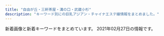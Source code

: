 ```yaml
---
title: "自由が丘・三軒茶屋・溝の口・武蔵小杉"
description: "キーワード別にの巨乳アジアン・チャイナエステ嬢情報をまとめました。"
---
```


新着画像と新着キーワードをまとめています。
2021年02月27日の情報です。

<DmmAffiliateIns />
<KeywordTable
  shops={
    [
    {
        "url": "http://tanoshii.jpn.mn/",
        "name": "\u697d\u3057\u3044",
        "img_links": [
            "http://tanoshii.jpn.mn/photos/sites/76/2020/09/2020090800560727.jpg",
            "http://tanoshii.jpn.mn/photos/sites/76/2020/05/2020052603000177.jpg",
            "http://tanoshii.jpn.mn/photos/sites/76/2020/09/2020093003412015.jpg",
            "http://tanoshii.jpn.mn/photos/sites/76/2020/08/2020080507421162.jpg",
            "http://tanoshii.jpn.mn/images/side_link.jpg",
            "http://tanoshii.jpn.mn/photos/sites/76/2019/12/2019121409131966.jpg",
            "http://tanoshii.jpn.mn/photos/sites/76/2020/01/2020012908322311.jpg",
            "http://tanoshii.jpn.mn/images/side_mobile.jpg",
            "http://tanoshii.jpn.mn/photos/sites/76/2021/01/2021012605371183.jpg",
            "http://tanoshii.jpn.mn/photos/sites/76/2020/01/2020010206122496.jpg",
            "http://tanoshii.jpn.mn/photos/sites/76/2020/01/2020010206122380.jpg",
            "http://tanoshii.jpn.mn/photos/sites/76/2020/12/2020122501502779.jpg",
            "http://tanoshii.jpn.mn/photos/sites/76/2020/05/2020052603000345.jpg",
            "http://tanoshii.jpn.mn/photos/sites/76/2020/11/2020112902000038.jpg",
            "http://tanoshii.jpn.mn/photos/sites/76/2020/07/2020071004194210.jpg",
            "http://tanoshii.jpn.mn/photos/sites/76/2020/12/2020120904441346.jpg",
            "http://tanoshii.jpn.mn/photos/sites/76/2020/06/2020061605184059.jpg",
            "http://tanoshii.jpn.mn/photos/sites/76/2020/01/2020011710434680.jpg",
            "http://tanoshii.jpn.mn/photos/sites/76/2019/12/2019121409132141.jpg",
            "http://tanoshii.jpn.mn/photos/sites/76/2020/01/2020011207465354.jpg",
            "http://tanoshii.jpn.mn/photos/sites/76/2020/11/2020112407093420.jpg",
            "http://tanoshii.jpn.mn/photos/sites/76/2020/08/2020082903370364.jpg",
            "http://tanoshii.jpn.mn/photos/sites/76/2020/05/2020051702012070.jpg",
            "http://tanoshii.jpn.mn/photos/sites/76/2020/01/2020012603561216.jpg",
            "http://tanoshii.jpn.mn/photos/sites/76/2021/02/2021022603355371.jpg",
            "http://tanoshii.jpn.mn/photos/sites/76/2019/12/2019121409132234.jpg",
            "http://tanoshii.jpn.mn/photos/sites/76/2021/01/2021010305174759.jpg",
            "http://tanoshii.jpn.mn/photos/sites/76/2021/01/2021011304145677.jpg",
            "http://tanoshii.jpn.mn/photos/sites/76/2020/09/2020092006290275.jpg",
            "http://tanoshii.jpn.mn/images/link_nav01.jpg",
            "http://tanoshii.jpn.mn/photos/sites/76/2020/11/2020111603281212.jpg",
            "http://tanoshii.jpn.mn/images/top_slider01.jpg",
            "http://tanoshii.jpn.mn/images/top.png",
            "http://tanoshii.jpn.mn/photos/sites/76/2019/12/2019121409132447.jpg",
            "http://tanoshii.jpn.mn/photos/sites/76/2020/12/2020120901212835.jpg",
            "http://tanoshii.jpn.mn/photos/sites/76/2019/12/2019121409132124.jpg",
            "http://tanoshii.jpn.mn/images/side_tel.jpg",
            "http://tanoshii.jpn.mn/photos/sites/76/2020/01/2020012603560666.jpg",
            "http://tanoshii.jpn.mn/images/info1.jpg",
            "http://tanoshii.jpn.mn/images/link_nav04.jpg",
            "http://tanoshii.jpn.mn/photos/sites/76/2020/06/2020060701410487.jpg",
            "http://tanoshii.jpn.mn/images/link_nav05.jpg",
            "http://tanoshii.jpn.mn/photos/sites/76/2020/08/2020081201584255.jpg",
            "http://tanoshii.jpn.mn/images/info2.jpg",
            "http://tanoshii.jpn.mn/photos/sites/76/2019/12/201912140913237.jpg",
            "http://tanoshii.jpn.mn/photos/sites/76/2021/02/2021022304124724.jpg",
            "http://tanoshii.jpn.mn/photos/sites/76/2020/07/2020071004330148.jpg",
            "http://tanoshii.jpn.mn/photos/sites/76/2020/05/2020052603000346.jpg",
            "http://tanoshii.jpn.mn/images/link_nav02.jpg",
            "http://tanoshii.jpn.mn/photos/sites/76/2021/02/2021020904591631.jpg",
            "http://tanoshii.jpn.mn/photos/sites/76/2020/09/2020090803135392.jpg",
            "http://tanoshii.jpn.mn/photos/sites/76/2020/09/2020090307211283.jpg",
            "http://tanoshii.jpn.mn/photos/sites/76/2020/12/2020122205012857.jpg",
            "http://tanoshii.jpn.mn/photos/sites/76/2020/09/2020093003412655.jpg",
            "http://tanoshii.jpn.mn/photos/sites/76/2021/01/2021012605370415.jpg",
            "http://tanoshii.jpn.mn/images/top_slider02.jpg",
            "http://tanoshii.jpn.mn/photos/sites/76/2020/04/2020040401245819.jpg",
            "http://tanoshii.jpn.mn/images/ico01.png",
            "http://tanoshii.jpn.mn/images/link_nav06.jpg",
            "http://tanoshii.jpn.mn/photos/sites/76/2020/11/2020110307113062.jpg",
            "http://tanoshii.jpn.mn/photos/sites/76/2019/12/201912280133413.jpg",
            "http://tanoshii.jpn.mn/images/link_nav03.jpg",
            "http://tanoshii.jpn.mn/photos/sites/76/2020/02/2020020601144618.jpg",
            "http://tanoshii.jpn.mn/photos/sites/76/2020/02/2020022603283463.jpg",
            "http://tanoshii.jpn.mn/photos/sites/76/2020/06/2020061605184178.jpg",
            "http://tanoshii.jpn.mn/images/info3.jpg",
            "http://tanoshii.jpn.mn/photos/sites/76/2020/12/2020121807285563.jpg",
            "http://tanoshii.jpn.mn/photos/sites/76/2019/12/2019122801334276.jpg",
            "http://tanoshii.jpn.mn/photos/sites/76/2020/03/202003090333270.jpg",
            "http://tanoshii.jpn.mn/images/link_nav07.jpg",
            "http://tanoshii.jpn.mn/photos/sites/76/2020/12/2020120904423083.jpg",
            "http://tanoshii.jpn.mn/photos/sites/76/2020/12/202012240922577.jpg",
            "http://tanoshii.jpn.mn/photos/sites/76/2020/10/2020102803545189.jpg",
            "http://tanoshii.jpn.mn/photos/sites/76/2021/01/2021011304151051.jpg",
            "http://tanoshii.jpn.mn/photos/sites/76/2020/10/2020101305315556.jpg",
            "http://tanoshii.jpn.mn/photos/sites/76/2020/12/202012060340027.jpg",
            "http://tanoshii.jpn.mn/photos/sites/76/2020/04/2020041703571830.jpg",
            "http://tanoshii.jpn.mn/photos/sites/76/2020/03/2020032803325898.jpg",
            "http://tanoshii.jpn.mn/images/sp_top.jpg"
        ],
        "station": "\u4e8c\u5b50\u7389\u5ddd\u99c5\u897f\u53e3",
        "keywords": {
            "83": 4,
            "85": 5,
            "87": 7,
            "82": 3,
            "D": 15,
            "E": 11,
            "93": 1,
            "86": 6,
            "C": 7,
            "88": 4,
            "89": 2,
            "84": 1
        }
    },
    {
        "img_links": [
            "http://clair.work/images/icon_ranking_02.png",
            "http://clair.work/images/icon_ranking_04.png",
            "http://clair.work/images/recruit/nagare_07.png",
            "http://clair.work/images/icon_new.png",
            "http://clair.work/images/icon_ranking_03.png",
            "http://clair.work/images/recruit/nagare_01.jpg",
            "http://clair.work/images/recruit/nagare_02.jpg",
            "http://clair.work/images/recruit/req_03.jpg",
            "http://clair.work/staff/humi1.jpg",
            "http://clair.work/images/sw_tel.png",
            "http://clair.work/staff/ayaka1.jpg",
            "http://clair.work/images/recruit/message_03.png",
            "http://clair.work/images/recruit/point_08.png",
            "http://clair.work/images/no_image.jpg",
            "http://clair.work/images/head_interior.jpg",
            "http://clair.work/images/mainvisual_02.jpg",
            "http://clair.work/images/recruit/nagare_06.png",
            "http://clair.work/images/sw_home.png",
            "http://clair.work/images/recruit/point_07.png",
            "http://clair.work/staff/humi2.jpg",
            "http://clair.work/images/icon_ranking_05.png",
            "http://clair.work/staff/yua1.jpg",
            "http://clair.work/staff/mayu1.jpg",
            "http://clair.work/images/recruit/nagare_03.jpg",
            "http://clair.work/images/head_therapist.jpg",
            "http://clair.work/images/recruit/point_03.png",
            "http://clair.work/images/mainvisual_01.jpg",
            "http://clair.work/images/recruit/point_04.png",
            "http://clair.work/images/recruit/point_06.png",
            "http://clair.work/images/recruit/nagare_05.png",
            "http://clair.work/images/mainvisual_01_s.jpg",
            "http://clair.work/images/recruit/point_09.png",
            "http://clair.work/images/mainvisual_02_s.jpg",
            "http://clair.work/images/recruit/sp_mainvisual.jpg",
            "http://clair.work/images/recruit/point_05.png",
            "http://clair.work/images/icon_ranking_01.png",
            "http://clair.work/images/trigger.jpg",
            "http://clair.work/staff/kasumi1.jpg"
        ],
        "url": "http://clair.work/",
        "station": "\u5b66\u82b8\u5927\u5b66\u99c5\u897f\u53e3",
        "keywords": {
            "E": 2,
            "D": 4,
            "C": 4
        },
        "name": "Clair \uff5e\u30af\u30ec\u30fc\u30eb\uff5e"
    },
    {
        "station": "\u4e09\u8ed2\u8336\u5c4b\u99c5\u4e16\u7530\u8c37\u901a\u308a\u53e3",
        "url": "http://www.brilliance.mesthe.com/",
        "img_links": [
            "http://www.brilliance.mesthe.com/files/004-02.jpg",
            "http://www.brilliance.mesthe.com/images/shop/shop02.jpg",
            "http://www.brilliance.mesthe.com/files/004-03.jpg",
            "http://www.brilliance.mesthe.com/files/001-03.jpg",
            "http://www.brilliance.mesthe.com/files/002-02.jpg",
            "http://www.brilliance.mesthe.com/files/005.jpg",
            "http://www.brilliance.mesthe.com/images/s3.jpg",
            "http://www.brilliance.mesthe.com/files/002-03.jpg",
            "http://www.brilliance.mesthe.com/images/pick.png",
            "http://www.brilliance.mesthe.com/files/003-02.jpg",
            "http://www.brilliance.mesthe.com/files/003-03.jpg",
            "http://www.brilliance.mesthe.com/images/main_top.png",
            "http://www.brilliance.mesthe.com/images/zi_staff.png",
            "http://www.brilliance.mesthe.com/files/005-03.jpg",
            "http://www.brilliance.mesthe.com/images/infotiao1.jpg",
            "http://www.brilliance.mesthe.com/files/004.jpg",
            "http://www.brilliance.mesthe.com/files/005-02.jpg",
            "http://www.brilliance.mesthe.com/images/new1.png",
            "http://www.brilliance.mesthe.com/files/001.jpg",
            "http://www.brilliance.mesthe.com/files/001-02.jpg",
            "http://www.brilliance.mesthe.com/images/shop/shop03.jpg",
            "http://www.brilliance.mesthe.com/images/service.png",
            "http://www.brilliance.mesthe.com/images/maga.jpg",
            "http://www.brilliance.mesthe.com/images/shop/shop04.jpg",
            "http://www.brilliance.mesthe.com/images/new3.png",
            "http://www.brilliance.mesthe.com/files/003.jpg",
            "http://www.brilliance.mesthe.com/images/xian.png",
            "http://www.brilliance.mesthe.com/files/002.jpg",
            "http://www.brilliance.mesthe.com/images/s2.jpg",
            "http://www.brilliance.mesthe.com/images/zi_massage.png",
            "http://www.brilliance.mesthe.com/images/tel.png",
            "http://www.brilliance.mesthe.com/images/s1.jpg",
            "http://www.brilliance.mesthe.com/images/main_bottom.png",
            "http://www.brilliance.mesthe.com/images/shop/shop01.jpg"
        ],
        "name": "\u30d6\u30ea\u30ea\u30a2\u30f3\u30b9",
        "keywords": {
            "86": 2,
            "87": 1,
            "C": 2,
            "85": 2,
            "D": 3
        }
    },
    {
        "name": "\u661f\u306e\u8f1d\u304d",
        "url": "http://kagayaki.jpn.cm/",
        "station": "\u4e09\u8ed2\u8336\u5c4b\u99c5\u5317\u53e3",
        "img_links": [
            "http://kagayaki.jpn.cm/images/staff_line.png",
            "http://kagayaki.jpn.cm/images/end1.jpg",
            "http://kagayaki.jpn.cm/images/girl-z2.jpg",
            "http://kagayaki.jpn.cm/images/room2.jpg",
            "http://kagayaki.jpn.cm/images/room3.jpg",
            "http://kagayaki.jpn.cm/photos/sites/35/2016/09/637893871729784570.jpg",
            "http://kagayaki.jpn.cm/photos/sites/35/2016/11/11.jpg",
            "http://kagayaki.jpn.cm/images/mobile2.jpg",
            "http://kagayaki.jpn.cm/photos/sites/35/2020/10/2020100418535814.jpg",
            "http://kagayaki.jpn.cm/photos/sites/35/2019/09/2019092518230998.jpg",
            "http://kagayaki.jpn.cm/images/staff0.jpg",
            "http://kagayaki.jpn.cm/photos/sites/35/2016/11/1.jpg",
            "http://kagayaki.jpn.cm/images/girl-z1.jpg",
            "http://kagayaki.jpn.cm/images/mobile.jpg",
            "http://kagayaki.jpn.cm/photos/sites/35/2016/08/staff3.jpg",
            "http://kagayaki.jpn.cm/images/room4.jpg",
            "http://kagayaki.jpn.cm/photos/sites/35/2016/08/staff32.jpg",
            "http://kagayaki.jpn.cm/images/top.jpg",
            "http://kagayaki.jpn.cm/images/room1.jpg",
            "http://kagayaki.jpn.cm/images/room6.jpg",
            "http://kagayaki.jpn.cm/photos/sites/35/2017/11/2017110107513579.jpg",
            "http://kagayaki.jpn.cm/images/bj3.png",
            "http://kagayaki.jpn.cm/images/room5.jpg",
            "http://kagayaki.jpn.cm/photos/sites/35/2016/11/12.jpg"
        ],
        "keywords": {
            "84": 1,
            "D": 6,
            "C": 17,
            "E": 1,
            "86": 5,
            "87": 2
        }
    },
    {
        "station": "\u4e8c\u5b50\u7389\u5ddd\u99c5",
        "url": "https://fy.uouono.com",
        "img_links": [],
        "keywords": {},
        "name": "For You"
    },
    {
        "name": "\u685c",
        "station": "\u90fd\u7acb\u5927\u5b66\u99c5",
        "img_links": [
            "http://www.sakura.esraku.com/photo_news/upimg/282545f76dfd1996d7_0.jpg",
            "http://www.sakura.esraku.com/files/001.jpg",
            "http://www.sakura.esraku.com/files/008.jpg",
            "http://www.sakura.esraku.com/files/002.jpg",
            "http://www.sakura.esraku.com/files/011.jpg",
            "http://www.sakura.esraku.com/files/007.jpg",
            "http://www.sakura.esraku.com/photo_news/upimg/221315f853e86bfad8_0.jpg",
            "http://www.sakura.esraku.com/images/mobile.jpg",
            "http://www.sakura.esraku.com/images/s_link.jpg",
            "http://www.sakura.esraku.com/photo_news/upimg/192295fbde78dddd71_0.jpg",
            "http://www.sakura.esraku.com/photo_news/upimg/921745f718627cc259_0.jpg",
            "http://www.sakura.esraku.com/files/004.jpg",
            "http://www.sakura.esraku.com/photo_news/upimg/508775f63081046140_0.jpg",
            "http://www.sakura.esraku.com/files/003.jpg",
            "http://www.sakura.esraku.com/files/005.jpg",
            "http://www.sakura.esraku.com/files/009.jpg",
            "http://www.sakura.esraku.com/images/s_staff.jpg",
            "http://www.sakura.esraku.com/files/006.jpg",
            "http://www.sakura.esraku.com/files/010.jpg",
            "http://www.sakura.esraku.com/images/top.png",
            "http://www.sakura.esraku.com/images/lineyoyaku.jpg",
            "http://www.sakura.esraku.com/photo_news/upimg/2782560336f9978bfe_0.jpg",
            "http://www.sakura.esraku.com/photo_news/upimg/5052160124f368954b_0.jpg"
        ],
        "keywords": {
            "87": 16,
            "D": 18,
            "C": 23,
            "\u30bb\u30af\u30b7\u30fc": 1
        },
        "url": "http://www.sakura.esraku.com/"
    },
    {
        "station": "\u81ea\u7531\u304c\u4e18\u99c5\u5317\u53e3",
        "keywords": {},
        "url": "http://b-berry.work/",
        "name": "\u30d6\u30eb\u30fc\u30d9\u30ea\u30fc",
        "img_links": [
            "http://b-berry.work/images/2.jpg",
            "http://b-berry.work/images/interior_t.jpg",
            "http://b-berry.work/images/rec1.jpg",
            "http://b-berry.work/images/s1.png",
            "http://b-berry.work/staff/yuri.jpg",
            "http://b-berry.work/images/ac1.jpg",
            "http://b-berry.work/staff/maya.jpg",
            "http://b-berry.work/img/maya1.jpg",
            "http://b-berry.work/images/head.jpg",
            "http://b-berry.work/images/ac2.jpg",
            "http://b-berry.work/img/yuri1.jpg",
            "http://b-berry.work/images/rec2.jpg",
            "http://b-berry.work/images/news.jpg",
            "http://b-berry.work/images/sys.jpg",
            "http://b-berry.work/images/staff_t.jpg",
            "http://b-berry.work/images/3.jpg",
            "http://b-berry.work/staff/mona.jpg",
            "http://b-berry.work/img/mona1.jpg",
            "http://b-berry.work/images/1.jpg",
            "http://b-berry.work/images/tg.jpg",
            "http://b-berry.work/images/int2.jpg",
            "http://b-berry.work/images/int1.jpg"
        ]
    },
    {
        "station": "\u5927\u5ca1\u5c71\u99c5",
        "keywords": {},
        "img_links": [
            "http://www.miyuki.es-relax.info/images/kp01.jpg",
            "http://www.miyuki.es-relax.info/images/sp03.jpg",
            "http://www.miyuki.es-relax.info/gals/yuki1.jpg",
            "http://www.miyuki.es-relax.info/images/yoyaku.png",
            "http://www.miyuki.es-relax.info/images/sp01.jpg",
            "http://www.miyuki.es-relax.info/images/sp02.jpg",
            "http://www.miyuki.es-relax.info/gals/nana1.jpg",
            "http://www.miyuki.es-relax.info/images/info1.jpg",
            "http://www.miyuki.es-relax.info/images/info4.jpg",
            "http://www.miyuki.es-relax.info/images/info2.jpg",
            "http://www.miyuki.es-relax.info/gals/yuri1.jpg",
            "http://www.miyuki.es-relax.info/images/info3.jpg"
        ],
        "url": "http://www.miyuki.es-relax.info/",
        "name": "\u30de\u30c3\u30b5\u30fc\u30b8\u306e\u66d9"
    },
    {
        "img_links": [],
        "url": "http://www.sertyuin.xyz/",
        "keywords": {},
        "station": "\u4e8c\u5b50\u7389\u5ddd\u99c5\u897f\u53e3",
        "name": "\u521d\u604b"
    },
    {
        "keywords": {
            "C": 14
        },
        "url": "http://ms-rlx.com/",
        "station": "\u81ea\u7531\u304c\u4e18\u99c5\u5357\u53e3",
        "img_links": [
            "http://ms-rlx.com/img/ttl_rec.png",
            "http://ms-rlx.com/staff/sachan/01mb.jpg",
            "http://ms-rlx.com/staff/ringo/01mb.jpg",
            "http://ms-rlx.com/img/youtube.jpg",
            "http://ms-rlx.com/img/access/road02.jpg",
            "http://ms-rlx.com/staff/ruri/01.jpg",
            "http://ms-rlx.com/img/msgbtn.png",
            "http://ms-rlx.com/staff/sachan/01.jpg",
            "http://ms-rlx.com/staff/ruri/01mb.jpg",
            "http://ms-rlx.com/img/ttl_concept.png",
            "http://ms-rlx.com/img/ttl_staff.png",
            "http://ms-rlx.com/img/ttl_mobile.png",
            "http://ms-rlx.com/staff/momo/01.jpg",
            "http://ms-rlx.com/img/ttl_tnew.png",
            "http://ms-rlx.com/i/files/homeimg.jpg",
            "http://ms-rlx.com/pic/head.png",
            "http://ms-rlx.com/staff/momo/01mb.jpg",
            "http://ms-rlx.com/staff/ringo/01.jpg",
            "http://ms-rlx.com/img/access/road03.jpg",
            "http://ms-rlx.com/staff/milk/01mb.jpg",
            "http://ms-rlx.com/img/access/road01.jpg",
            "http://ms-rlx.com/img/att.png",
            "http://ms-rlx.com/staff/milk/01.jpg"
        ],
        "name": "\u697d\u697d\u5c4b"
    },
    {
        "station": "\u99d2\u6ca2\u5927\u5b66\u99c5\u99d2\u6ca2\u516c\u5712\u53e3",
        "url": "http://treat-msg.com/",
        "name": "\u5b89\u5fc3\u5802",
        "keywords": {},
        "img_links": [
            "http://treat-msg.com/img/shop/msg.png",
            "http://treat-msg.com/img/ttl_staff.jpg",
            "http://treat-msg.com/staff/riri/01mb.jpg",
            "http://treat-msg.com/staff/mei/01.jpg",
            "http://treat-msg.com/img/head.png",
            "http://treat-msg.com/img/foot.png",
            "http://treat-msg.com/staff/noa/01.jpg",
            "http://treat-msg.com/img/access/road2.jpg",
            "http://treat-msg.com/img/mainft.jpg",
            "http://treat-msg.com/img/access/road5.jpg",
            "http://treat-msg.com/staff/miyo/01mb.jpg",
            "http://treat-msg.com/img/access/road6.jpg",
            "http://treat-msg.com/staff/mei/01mb.jpg",
            "http://treat-msg.com/img/access/road4.jpg",
            "http://treat-msg.com/img/access/road1.jpg",
            "http://treat-msg.com/staff/noa/01mb.jpg",
            "http://treat-msg.com/staff/saki/01mb.jpg",
            "http://treat-msg.com/staff/kaori/01mb.jpg",
            "http://treat-msg.com/staff/rumi/01.jpg",
            "http://treat-msg.com/pic/corona.jpg",
            "http://treat-msg.com/staff/riri/01.jpg",
            "http://treat-msg.com/staff/chinatu/01.jpg",
            "http://treat-msg.com/staff/chinatu/01mb.jpg",
            "http://treat-msg.com/staff/kaori/01.jpg",
            "http://treat-msg.com/img/access/road3.jpg",
            "http://treat-msg.com/img/access/roaddm.png",
            "http://treat-msg.com/staff/rumi/01mb.jpg",
            "http://treat-msg.com/staff/saki/01.jpg",
            "http://treat-msg.com/staff/miyo/01.jpg",
            "http://treat-msg.com/img/mainhd.jpg"
        ]
    },
    {
        "station": "\u7528\u8cc0\u99c5\u6771\u53e3",
        "url": "http://www.wqiowaz.site/",
        "name": "Sweet",
        "img_links": [
            "http://www.wqiowaz.site/uploads/201008/1-20100Q5541T55.jpg",
            "http://www.wqiowaz.site/uploads/200630/1-200630094K4325.jpg",
            "http://www.wqiowaz.site/uploads/200629/1-200629103204442.jpg",
            "http://www.wqiowaz.site/uploads/200914/1-20091416442NT.jpg",
            "http://www.wqiowaz.site/uploads/200914/1-200914164443K1.jpg",
            "http://www.wqiowaz.site/uploads/201008/1-20100Q55403531.jpg",
            "http://www.wqiowaz.site/picture/call.png",
            "http://www.wqiowaz.site/picture/m-head01.jpg",
            "http://www.wqiowaz.site/picture/m-top004.jpg",
            "http://www.wqiowaz.site/uploads/201008/1-20100Q55522V7.jpg",
            "http://www.wqiowaz.site/uploads/200630/1-200630094H5294.jpg",
            "http://www.wqiowaz.site/picture/m-top003.jpg",
            "http://www.wqiowaz.site/uploads/200629/1-200629103142X4.jpg",
            "http://www.wqiowaz.site/picture/foot01.jpg",
            "http://www.wqiowaz.site/uploads/200629/1-200629103104120.jpg",
            "http://www.wqiowaz.site/picture/cam-01.jpg",
            "http://www.wqiowaz.site/uploads/201008/1-20100Q5550EL.jpg"
        ],
        "keywords": {
            "F": 4,
            "94": 4,
            "86": 1,
            "84": 2,
            "D": 3
        }
    },
    {
        "name": "\u5fc3\u697d",
        "url": "http://ms-shinraku.com/",
        "keywords": {
            "C": 2
        },
        "station": "\u5b66\u82b8\u5927\u5b66\u99c5\u6771\u53e3",
        "img_links": [
            "http://ms-shinraku.com/pic/topimg2.jpg",
            "http://ms-shinraku.com/staff/ayumi/01.jpg",
            "http://ms-shinraku.com/i/files/homeimg.jpg",
            "http://ms-shinraku.com/staff/mari/01.jpg",
            "http://ms-shinraku.com/img/ttl_staff.png",
            "http://ms-shinraku.com/pic/head.jpg",
            "http://ms-shinraku.com/staff/ran/01.jpg",
            "http://ms-shinraku.com/pic/topimg1.jpg",
            "http://ms-shinraku.com/img/foot.png",
            "http://ms-shinraku.com/staff/kanako/01.jpg",
            "http://ms-shinraku.com/staff/momoka/01.jpg",
            "http://ms-shinraku.com/staff/yuki/01.jpg"
        ]
    },
    {
        "name": "\u60a0",
        "keywords": {},
        "img_links": [
            "http://in-esthe.com/you/images/mo.png",
            "http://in-esthe.com/you/images/p-9.jpg",
            "http://in-esthe.com/you/images/p-5.jpg",
            "http://in-esthe.com/you/images/p-3.jpg",
            "http://in-esthe.com/you/images/p-4.jpg",
            "http://in-esthe.com/you/images/r-1.jpg",
            "http://in-esthe.com/you/images/p-11.jpg",
            "http://in-esthe.com/you/images/p-0.jpg",
            "http://in-esthe.com/you/images/r-2.jpg",
            "http://in-esthe.com/you/images/fla.jpg",
            "http://in-esthe.com/you/images/p-10.jpg",
            "http://cdn.dino-es.com/images/logo/468x60DinoEs.png",
            "http://in-esthe.com/you/images/botton.jpg",
            "http://in-esthe.com/you/images/p-8.jpg",
            "http://in-esthe.com/you/images/p-7.jpg"
        ],
        "url": "http://in-esthe.com/you/",
        "station": "\u5b66\u82b8\u5927\u5b66\u99c5\u6771\u53e3"
    },
    {
        "name": "\u6625\u306e\u604b",
        "url": "http://www.es-flower.link/",
        "station": "\u81ea\u7531\u304c\u4e18\u99c5\u5317\u53e3",
        "keywords": {},
        "img_links": [
            "http://www.es-flower.link/img/huyumi1.jpg",
            "http://www.es-flower.link/sp/images/rec3.jpg",
            "http://www.es-flower.link/sp/images/head.png",
            "http://www.es-flower.link/sp/images/pc.jpg",
            "http://www.es-flower.link/sp/images/footer.jpg",
            "http://www.es-flower.link/sp/images/ac1.jpg",
            "http://www.es-flower.link/img/arisa1.jpg",
            "http://www.es-flower.link/images/head.jpg",
            "http://www.es-flower.link/sp/images/4.jpg",
            "http://www.es-flower.link/images/interior_t.jpg",
            "http://www.es-flower.link/sp/img/koyuki1.jpg",
            "http://www.es-flower.link/img/yume1.jpg",
            "http://www.es-flower.link/img/nene1.jpg",
            "http://www.es-flower.link/sp/images/sys3.jpg",
            "http://www.es-flower.link/images/int1.png",
            "http://www.es-flower.link/images/mobile.jpg",
            "http://www.es-flower.link/images/1.jpg",
            "http://www.es-flower.link/sp/images/1.jpg",
            "http://www.es-flower.link/images/5.jpg",
            "http://www.es-flower.link/sp/images/tel.jpg",
            "http://www.es-flower.link/sp/images/newsb.png",
            "http://www.es-flower.link/images/news.jpg",
            "http://www.es-flower.link/sp/menu/top.jpg",
            "http://www.es-flower.link/img/koyuki1.jpg",
            "http://www.es-flower.link/images/rec1.png",
            "http://www.es-flower.link/sp/img/huyumi1.jpg",
            "http://www.es-flower.link/sp/images/rec1.jpg",
            "http://www.es-flower.link/sp/images/2.jpg",
            "http://www.es-flower.link/sp/images/rec2.jpg",
            "http://www.es-flower.link/sp/images/int1.jpg",
            "http://www.es-flower.link/sp/images/int2.jpg",
            "http://www.es-flower.link/sp/images/top.jpg",
            "http://www.es-flower.link/sp/img/yume1.jpg",
            "http://www.es-flower.link/sp/images/6.jpg",
            "http://www.es-flower.link/sp/images/staff_t.jpg",
            "http://www.es-flower.link/images/ta.jpg",
            "http://www.es-flower.link/sp/menu/interior.jpg",
            "http://www.es-flower.link/images/4.jpg",
            "http://www.es-flower.link/images/sm.jpg",
            "http://www.es-flower.link/sp/images/sisu_t.jpg",
            "http://www.es-flower.link/sp/images/news.jpg",
            "http://www.es-flower.link/sp/images/sisu.jpg",
            "http://www.es-flower.link/sp/img/nene1.jpg",
            "http://www.es-flower.link/images/3.jpg",
            "http://www.es-flower.link/sp/images/5.jpg",
            "http://www.es-flower.link/images/6.jpg",
            "http://www.es-flower.link/images/2.jpg",
            "http://www.es-flower.link/sp/images/3.jpg",
            "http://www.es-flower.link/sp/images/time.jpg",
            "http://www.es-flower.link/sp/images/sys2.jpg",
            "http://www.es-flower.link/sp/img/arisa1.jpg",
            "http://www.es-flower.link/images/rec2.jpg",
            "http://www.es-flower.link/img/mizuki1.jpg",
            "http://www.es-flower.link/images/sys.png",
            "http://www.es-flower.link/images/staff_t.jpg",
            "http://www.es-flower.link/sp/img/mizuki1.jpg",
            "http://www.es-flower.link/sp/images/sys1.jpg",
            "http://www.es-flower.link/images/int2.png",
            "http://www.es-flower.link/images/info.jpg",
            "http://www.es-flower.link/sp/images/interior_t.jpg",
            "http://www.es-flower.link/sp/menu/staff.jpg"
        ]
    },
    {
        "keywords": {
            "88": 1,
            "89": 1,
            "D": 1,
            "92": 1,
            "E": 2
        },
        "img_links": [
            "http://pink.estheya.com/css/nav/nav-002.jpg",
            "http://pink.estheya.com/css/staff/staff03.jpg",
            "http://pink.estheya.com/css/staff/staff01.jpg",
            "http://pink.estheya.com/css/top-right002.jpg",
            "http://pink.estheya.com/css/nav/nav-006.jpg",
            "http://pink.estheya.com/css/nav/nav-004.jpg",
            "http://pink.estheya.com/css/osusume02.jpg",
            "http://pink.estheya.com/css/nav/nav-001.jpg",
            "http://pink.estheya.com/css/01.jpg",
            "http://pink.estheya.com/css/baner.jpg",
            "http://pink.estheya.com/css/head.jpg",
            "http://pink.estheya.com/css/staff/staff02.jpg",
            "http://pink.estheya.com/css/nav/nav-005.jpg",
            "http://pink.estheya.com/css/head01.jpg",
            "http://pink.estheya.com/css/nav/nav-003.jpg",
            "http://pink.estheya.com/css/foot-tel.png"
        ],
        "url": "http://pink.estheya.com/",
        "station": "\u4e8c\u5b50\u7389\u5ddd\u99c5\u897f\u53e3",
        "name": "Pink Girl"
    },
    {
        "station": "\u4e09\u8ed2\u8336\u5c4b\u99c5\u5357\u53e3",
        "img_links": [
            "http://www.jojo.mensnv.com/files/005.jpg",
            "http://www.jojo.mensnv.com/files/004-03.jpg",
            "http://www.jojo.mensnv.com/files/003.jpg",
            "http://www.jojo.mensnv.com/files/009.jpg",
            "http://www.jojo.mensnv.com/files/002-02.jpg",
            "http://www.jojo.mensnv.com/files/014-03.jpg",
            "http://www.jojo.mensnv.com/images/tel.png",
            "http://www.jojo.mensnv.com/images/mobile.jpg",
            "http://www.jojo.mensnv.com/files/005-03.jpg",
            "http://www.jojo.mensnv.com/files/001-03.jpg",
            "http://www.jojo.mensnv.com/images/showCover.png",
            "http://www.jojo.mensnv.com/files/012-03.jpg",
            "http://www.jojo.mensnv.com/files/001.jpg",
            "http://www.jojo.mensnv.com/files/007-02.jpg",
            "http://www.jojo.mensnv.com/files/001-02.jpg",
            "http://www.jojo.mensnv.com/files/005-02.jpg",
            "http://www.jojo.mensnv.com/images/coverGirlParts.png",
            "http://www.jojo.mensnv.com/images/slider/03.jpg",
            "http://www.jojo.mensnv.com/files/010-03.jpg",
            "http://www.jojo.mensnv.com/files/006-03.jpg",
            "http://www.jojo.mensnv.com/files/002.jpg",
            "http://www.jojo.mensnv.com/files/011.jpg",
            "http://www.jojo.mensnv.com/files/007-03.jpg",
            "http://www.jojo.mensnv.com/files/012-02.jpg",
            "http://www.jojo.mensnv.com/files/011-03.jpg",
            "http://www.jojo.mensnv.com/files/014-02.jpg",
            "http://www.jojo.mensnv.com/files/010-02.jpg",
            "http://www.jojo.mensnv.com/files/013.jpg",
            "http://www.jojo.mensnv.com/files/010.jpg",
            "http://www.jojo.mensnv.com/files/002-03.jpg",
            "http://www.jojo.mensnv.com/images/slider/02.jpg",
            "http://www.jojo.mensnv.com/files/003-02.jpg",
            "http://www.jojo.mensnv.com/files/012.jpg",
            "http://www.jojo.mensnv.com/images/slider/01.jpg",
            "http://www.jojo.mensnv.com/files/013-02.jpg",
            "http://www.jojo.mensnv.com/files/014.jpg",
            "http://www.jojo.mensnv.com/files/009-03.jpg",
            "http://www.jojo.mensnv.com/files/004.jpg",
            "http://www.jojo.mensnv.com/files/011-02.jpg",
            "http://www.jojo.mensnv.com/files/009-02.jpg",
            "http://www.jojo.mensnv.com/files/003-03.jpg",
            "http://www.jojo.mensnv.com/files/004-02.jpg",
            "http://www.jojo.mensnv.com/files/013-03.jpg",
            "http://www.jojo.mensnv.com/files/007.jpg",
            "http://www.jojo.mensnv.com/files/006-02.jpg",
            "http://www.jojo.mensnv.com/images/backlistbtn.png",
            "http://www.jojo.mensnv.com/files/006.jpg"
        ],
        "name": "JoJo",
        "keywords": {
            "\u30bb\u30af\u30b7\u30fc": 1,
            "86": 12,
            "88": 3,
            "C": 3,
            "84": 6,
            "85": 9,
            "D": 18
        },
        "url": "http://www.jojo.mensnv.com/"
    },
    {
        "station": "\u81ea\u7531\u304c\u4e18\u99c5\u5317\u53e3",
        "img_links": [
            "http://www.annex-jp.info/i/img/mari.jpg",
            "http://www.annex-jp.info/i/img/sayuri.jpg",
            "http://annex-jp.info/images/riri.jpg",
            "http://annex-jp.info/images/kp-info.jpg",
            "http://annex-jp.info/images/mayumi.jpg",
            "http://www.annex-jp.info/i/img/riri.jpg",
            "http://www.annex-jp.info/i/img/nana.jpg",
            "http://www.annex-jp.info/i/img/yoho.jpg",
            "http://annex-jp.info/images/sayuri.jpg",
            "http://annex-jp.info/images/nana.jpg",
            "http://annex-jp.info/images/mari.jpg",
            "http://annex-jp.info/images/yoho.jpg",
            "http://annex-jp.info/images/info.png",
            "http://www.annex-jp.info/i/img/mayumi.jpg"
        ],
        "name": "\u305f\u3093\u307d\u307d",
        "keywords": {},
        "url": "http://annex-jp.info/"
    },
    {
        "url": "http://relaxation-soil.net/",
        "img_links": [
            "http://relaxation-soil.net/images/1s.jpg",
            "http://relaxation-soil.net/images/1.jpg"
        ],
        "station": "\u4e0a\u91ce\u6bdb\u99c5",
        "name": "\u30bd\u30a4\u30eb",
        "keywords": {}
    }
]
}
/>
<DmmAffiliateScript />
